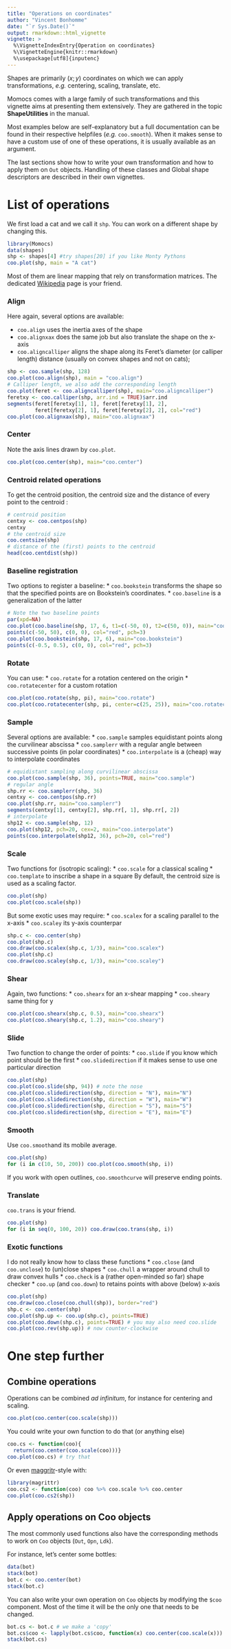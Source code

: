 ```yaml
---
title: "Operations on coordinates"
author: "Vincent Bonhomme"
date: "`r Sys.Date()`"
output: rmarkdown::html_vignette
vignette: >
  %\VignetteIndexEntry{Operation on coordinates}
  %\VignetteEngine{knitr::rmarkdown}
  %\usepackage[utf8]{inputenc}
---
```


Shapes are primarily $(x; y)$ coordinates on which we can apply transformations, *e.g.* centering, scaling, translate, etc.

Momocs comes with a large family of such transformations and this vignette aims at presenting them extensively. They are gathered in the topic **ShapeUtilities** in the manual.

Most examples below are self-explanatory but a full documentation can be found in their respective helpfiles (*e.g.* `coo.smooth`). When it makes sense to have a custom use of one of these operations, it is usually available as an argument.

The last sections show how to write your own transformation and how to apply them on `Out` objects. Handling of these classes and Global shape descriptors are described in their own vignettes.

# List of operations

We first load a cat and we call it `shp`. You can work on a different shape by changing this.

```r
library(Momocs)
data(shapes)
shp <- shapes[4] #try shapes[20] if you like Monty Pythons
coo.plot(shp, main = "A cat")
```

Most of them are linear mapping that rely on transformation matrices. The dedicated [Wikipedia](http://en.wikipedia.org/wiki/Linear_map) page is your friend.

### Align
Here again, several options are available:

* `coo.align` uses the inertia axes of the shape
* `coo.alignxax` does the same job but also translate the shape on the x-axis
* `coo.aligncalliper` aligns the shape along its Feret's diameter (or calliper length) distance (usually on convex shapes and not on cats); 

```r
shp <- coo.sample(shp, 128)
coo.plot(coo.align(shp), main = "coo.align")
# Calliper length, we also add the corresponding length
coo.plot(feret <- coo.aligncalliper(shp), main="coo.aligncalliper")
feretxy <- coo.calliper(shp, arr.ind = TRUE)$arr.ind
segments(feret[feretxy[1], 1], feret[feretxy[1], 2],
         feret[feretxy[2], 1], feret[feretxy[2], 2], col="red")
coo.plot(coo.alignxax(shp), main="coo.alignxax")
```

### Center
Note the axis lines drawn by `coo.plot`.
```r
coo.plot(coo.center(shp), main="coo.center")
```

### Centroid related operations
To get the centroid position, the centroid size and the distance of every point to the centroid :
```r
# centroid position
centxy <- coo.centpos(shp) 
centxy
# the centroid size
coo.centsize(shp) 
# distance of the (first) points to the centroid
head(coo.centdist(shp)) 
```

### Baseline registration
Two options to register a baseline:
* `coo.bookstein` transforms the shape so that the specified points are on Bookstein's coordinates.
* `coo.baseline` is a generalization of the latter 
```r
# Note the two baseline points
par(xpd=NA)
coo.plot(coo.baseline(shp, 17, 6, t1=c(-50, 0), t2=c(50, 0)), main="coo.baseline")
points(c(-50, 50), c(0, 0), col="red", pch=3)
coo.plot(coo.bookstein(shp, 17, 6), main="coo.bookstein")
points(c(-0.5, 0.5), c(0, 0), col="red", pch=3)
```

### Rotate
You can use:
* `coo.rotate` for a rotation centered on the origin
* `coo.rotatecenter` for a custom rotation

```r
coo.plot(coo.rotate(shp, pi), main="coo.rotate")
coo.plot(coo.rotatecenter(shp, pi, center=c(25, 25)), main="coo.rotatecenter")
```

### Sample
Several options are available:
* `coo.sample` samples equidistant points along the curvilinear abscissa
* `coo.samplerr` with a regular angle between successive points (in polar coordinates)
* `coo.interpolate` is a (cheap) way to interpolate coordinates

```r
# equidistant sampling along curvilinear abscissa
coo.plot(coo.sample(shp, 36), points=TRUE, main="coo.sample")
# regular angle
shp.rr <- coo.samplerr(shp, 36)
centxy <- coo.centpos(shp.rr)
coo.plot(shp.rr, main="coo.samplerr")
segments(centxy[1], centxy[2], shp.rr[, 1], shp.rr[, 2])
# interpolate
shp12 <- coo.sample(shp, 12)
coo.plot(shp12, pch=20, cex=2, main="coo.interpolate")
points(coo.interpolate(shp12, 36), pch=20, col="red")
```

### Scale
Two functions for (isotropic scaling):
* `coo.scale` for a classical scaling
* `coo.template` to inscribe a shape in a square
By default, the centroid size is used as a scaling factor.

```r
coo.plot(shp)
coo.plot(coo.scale(shp))
```

But some exotic uses may require:
* `coo.scalex` for a scaling parallel to the x-axis
* `coo.scaley` its y-axis counterpar

```r
shp.c <- coo.center(shp)
coo.plot(shp.c)
coo.draw(coo.scalex(shp.c, 1/3), main="coo.scalex")
coo.plot(shp.c)
coo.draw(coo.scaley(shp.c, 1/3), main="coo.scaley")
```

### Shear
Again, two functions:
* `coo.shearx` for an x-shear mapping
* `coo.sheary` same thing for y

```r
coo.plot(coo.shearx(shp.c, 0.5), main="coo.shearx")
coo.plot(coo.sheary(shp.c, 1.2), main="coo.sheary")
```

### Slide
Two function to change the order of points:
* `coo.slide` if you know which point should be the first
* `coo.slidedirection` if it makes sense to use one particular direction

```r
coo.plot(shp)
coo.plot(coo.slide(shp, 94)) # note the nose
coo.plot(coo.slidedirection(shp, direction = "N"), main="N")
coo.plot(coo.slidedirection(shp, direction = "W"), main="W")
coo.plot(coo.slidedirection(shp, direction = "S"), main="S")
coo.plot(coo.slidedirection(shp, direction = "E"), main="E")
```

### Smooth
Use `coo.smooth`and its mobile average. 
```r
coo.plot(shp)
for (i in c(10, 50, 200)) coo.plot(coo.smooth(shp, i))
```
If you work with open outlines, `coo.smoothcurve` will preserve ending points.

### Translate
`coo.trans` is your friend.

```r
coo.plot(shp)
for (i in seq(0, 100, 20)) coo.draw(coo.trans(shp, i))
```

### Exotic functions
I do not really know how to class these functions 
* `coo.close` (and `coo.unclose`) to (un)close shapes
* `coo.chull` a wrapper around chull to draw convex hulls
* `coo.check` is a (rather open-minded so far) shape checker
* `coo.up` (and `coo.down`) to retains points with above (below) x-axis

```r
coo.plot(shp)
coo.draw(coo.close(coo.chull(shp)), border="red")
shp.c <- coo.center(shp)
coo.plot(shp.up <- coo.up(shp.c), points=TRUE)
coo.plot(coo.down(shp.c), points=TRUE) # you may also need coo.slide
coo.plot(coo.rev(shp.up)) # now counter-clockwise
```

# One step further
## Combine operations
Operations can be combined *ad infinitum*, for instance for centering and scaling.
```r
coo.plot(coo.center(coo.scale(shp)))
```

You could write your own function to do that (or anything else)
```r
coo.cs <- function(coo){
  return(coo.center(coo.scale(coo)))}
coo.plot(coo.cs) # try that
```
Or even [maggritr](http://cran.r-project.org/web/packages/magrittr/vignettes/magrittr.html)-style with:
```r
library(magrittr)
coo.cs2 <- function(coo) coo %>% coo.scale %>% coo.center
coo.plot(coo.cs2(shp))
```

## Apply operations on Coo objects

The most commonly used functions also have the corresponding methods to work on `Coo` objects (`Out`, `Opn`, `Ldk`). 

For instance, let's center some bottles:

```r
data(bot)
stack(bot)
bot.c <- coo.center(bot)
stack(bot.c)
```

You can also write your own operation on `Coo` objects by modifying the `$coo` component. Most of the time it will be the only one that needs to be changed.

```r
bot.cs <- bot.c # we make a 'copy'
bot.cs$coo <- lapply(bot.cs$coo, function(x) coo.center(coo.scale(x)))
stack(bot.cs)
```






